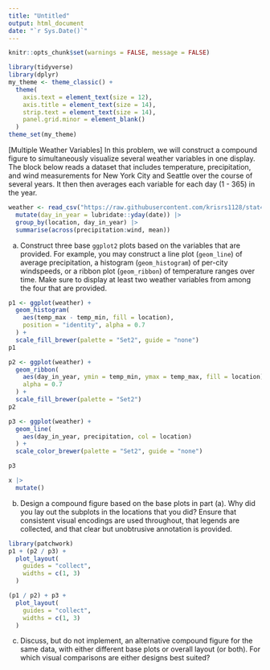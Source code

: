 ```yaml
---
title: "Untitled"
output: html_document
date: "`r Sys.Date()`"
---
```


```r
knitr::opts_chunk$set(warnings = FALSE, message = FALSE)
```


```r
library(tidyverse)
library(dplyr)
my_theme <- theme_classic() +
  theme(
    axis.text = element_text(size = 12),
    axis.title = element_text(size = 14),
    strip.text = element_text(size = 14),
    panel.grid.minor = element_blank()
  )
theme_set(my_theme)
```

[Multiple Weather Variables] In this problem, we will construct a compound
figure to simultaneously visualize several weather variables in one display. The
block below reads a dataset that includes temperature, precipitation, and wind
measurements for New York City and Seattle over the course of several years. It
then then averages each variable for each day (1 - 365) in the year.

```r
weather <- read_csv("https://raw.githubusercontent.com/krisrs1128/stat479_s22/main/exercises/data/weather.csv") |>
  mutate(day_in_year = lubridate::yday(date)) |>
  group_by(location, day_in_year) |>
  summarise(across(precipitation:wind, mean))
```

a. Construct three base `ggplot2` plots based on the variables that are
provided. For example, you may construct a line plot (`geom_line`) of
average precipitation, a histogram (`geom_histogram`) of per-city
windspeeds, or a ribbon plot (`geom_ribbon`) of temperature ranges over
time. Make sure to display at least two weather variables from among the
four that are provided.

```r
p1 <- ggplot(weather) +
  geom_histogram(
    aes(temp_max - temp_min, fill = location),
    position = "identity", alpha = 0.7
  ) +
  scale_fill_brewer(palette = "Set2", guide = "none")
p1

p2 <- ggplot(weather) +
  geom_ribbon(
    aes(day_in_year, ymin = temp_min, ymax = temp_max, fill = location),
    alpha = 0.7
  ) +
  scale_fill_brewer(palette = "Set2")
p2

p3 <- ggplot(weather) +
  geom_line(
    aes(day_in_year, precipitation, col = location)
  ) +
  scale_color_brewer(palette = "Set2", guide = "none")

p3

x |>
  mutate()


```

b. Design a compound figure based on the base plots in part (a). Why did you
lay out the subplots in the locations that you did? Ensure that consistent
visual encodings are used throughout, that legends are collected, and that
clear but unobtrusive annotation is provided.

```r
library(patchwork)
p1 + (p2 / p3) +
  plot_layout(
    guides = "collect",
    widths = c(1, 3)
  )

(p1 / p2) + p3 +
  plot_layout(
    guides = "collect",
    widths = c(1, 3)
  )
```

c. Discuss, but do not implement, an alternative compound figure for the
same data, with either different base plots or overall layout (or both). For
which visual comparisons are either designs best suited?
